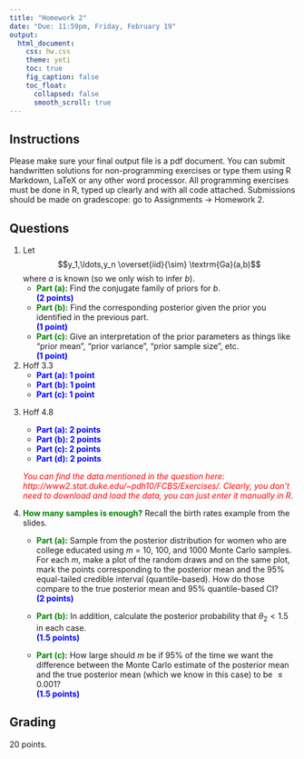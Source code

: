 ```yaml
---
title: "Homework 2"
date: "Due: 11:59pm, Friday, February 19"
output: 
  html_document: 
    css: hw.css
    theme: yeti
    toc: true
    fig_caption: false
    toc_float:
      collapsed: false
      smooth_scroll: true
---
```


## Instructions

Please make sure your final output file is a pdf document. You can submit handwritten solutions for non-programming exercises or type them using R Markdown, LaTeX or any other word processor. All programming exercises must be done in R, typed up clearly and with all code attached. Submissions should be made on gradescope: go to Assignments $\rightarrow$ Homework 2.

## Questions

1. Let $$y_1,\ldots,y_n \overset{iid}{\sim} \textrm{Ga}(a,b)$$ where _a_ is known (so we only wish to infer _b_).
    + <font color="green">**Part (a):**</font> Find the conjugate family of priors for _b_.  
    <font color="blue">**(2 points)**</font>
    + <font color="green">**Part (b):**</font> Find the corresponding posterior given the prior you identified in the previous part.  
    <font color="blue">**(1 point)**</font>
    + <font color="green">**Part (c):**</font> Give an interpretation of the prior parameters as things like "prior mean", "prior variance", "prior sample size", etc.  
    <font color="blue">**(1 point)**</font>

2. Hoff 3.3
    + <font color="blue">**Part (a): 1 point**</font>
    + <font color="blue">**Part (b): 1 point**</font>
    + <font color="blue">**Part (c): 1 point**</font>

<!-- 4. Hoff 4.1 -->

<!-- 3. Hoff 4.3 -->

3. Hoff 4.8
    + <font color="blue">**Part (a): 2 points**</font>
    + <font color="blue">**Part (b): 2 points**</font>
    + <font color="blue">**Part (c): 2 points**</font>
    + <font color="blue">**Part (d): 2 points**</font>

    <font color="red">*You can find the data mentioned in the question here: http://www2.stat.duke.edu/~pdh10/FCBS/Exercises/. Clearly, you don't need to download and load the data, you can just enter it manually in R.* </font>
    
4. <font color="green">**How many samples is enough?**</font> Recall the birth rates example from the slides.  
    + <font color="green">**Part (a):**</font> Sample from the posterior distribution for women who are college educated using $m$ = 10, 100, and 1000 Monte Carlo samples. For each $m$, make a plot of the random draws and on the same plot, mark the points corresponding to the posterior mean and the 95% equal-tailed credible interval (quantile-based). How do those compare to the true posterior mean and 95% quantile-based CI?  
    <font color="blue">**(2 points)**</font>
    
    +  <font color="green">**Part (b):**</font> In addition, calculate the posterior probability that $\theta_2 < 1.5$ in each case.  
    <font color="blue">**(1.5 points)**</font>
    
    + <font color="green">**Part (c):**</font> How large should $m$ be if $95\%$ of the time we want the difference between the Monte Carlo estimate of the posterior mean and the true posterior mean (which we know in this case) to be $\leq 0.001$?  
    <font color="blue">**(1.5 points)**</font>


## Grading

20 points.
  
